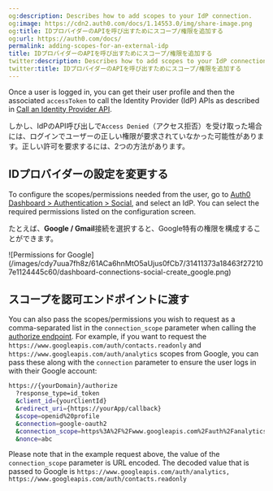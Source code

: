 ```yaml
---
og:description: Describes how to add scopes to your IdP connection.
og:image: https://cdn2.auth0.com/docs/1.14553.0/img/share-image.png
og:title: IDプロバイダーのAPIを呼び出すためにスコープ/権限を追加する
og:url: https://auth0.com/docs/
permalink: adding-scopes-for-an-external-idp
title: IDプロバイダーのAPIを呼び出すためにスコープ/権限を追加する
twitter:description: Describes how to add scopes to your IdP connection.
twitter:title: IDプロバイダーのAPIを呼び出すためにスコープ/権限を追加する
---
```


Once a user is logged in, you can get their user profile and then the associated `accessToken` to call the <Tooltip tip="Identity Provider (IdP): Service that stores and manages digital identities." cta="View Glossary" href="/docs/glossary?term=Identity+Provider">Identity Provider</Tooltip> (IdP) APIs as described in [Call an Identity Provider API](/docs/authenticate/identity-providers/calling-an-external-idp-api).

しかし、IdPのAPI呼び出しで`Access Denied`（アクセス拒否）を受け取った場合には、ログインでユーザーの正しい権限が要求されていなかった可能性があります。正しい許可を要求するには、2つの方法があります。

## IDプロバイダーの設定を変更する

To configure the scopes/permissions needed from the user, go to [Auth0 Dashboard > Authentication > Social](https://manage.auth0.com/#/connections/social), and select an IdP. You can select the required permissions listed on the configuration screen.

たとえば、**Google / Gmail**接続を選択すると、Google特有の権限を構成することができます。

<Frame>![Permissions for Google](/images/cdy7uua7fh8z/61ACa6hnMtO5aUjus0fCb7/31411373a18463f272107e1124445c60/dashboard-connections-social-create_google.png)</Frame>

## スコープを認可エンドポイントに渡す

You can also pass the scopes/permissions you wish to request as a comma-separated list in the `connection_scope` parameter when calling the [authorize endpoint](https://auth0.com/docs/api/authentication#login). For example, if you want to request the `https://www.googleapis.com/auth/contacts.readonly` and `https://www.googleapis.com/auth/analytics` scopes from Google, you can pass these along with the `connection` parameter to ensure the user logs in with their Google account:

```sh lines
https://{yourDomain}/authorize
  ?response_type=id_token
  &client_id={yourClientId}
  &redirect_uri={https://yourApp/callback}
  &scope=openid%20profile
  &connection=google-oauth2
  &connection_scope=https%3A%2F%2Fwww.googleapis.com%2Fauth%2Fanalytics%2Chttps%3A%2F%2Fwww.googleapis.com%2Fauth%2Fcontacts.readonly
  &nonce=abc
```






<Callout icon="file-lines" color="#0EA5E9" iconType="regular">

Please note that in the example request above, the value of the `connection_scope` parameter is URL encoded. The decoded value that is passed to Google is `https://www.googleapis.com/auth/analytics, https://www.googleapis.com/auth/contacts.readonly`

</Callout>